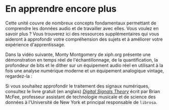# En apprendre encore plus

Cette unité couvre de nombreux concepts fondamentaux permettant de comprendre les données audio et de travailler avec elles.
Vous voulez en savoir plus ? Vous trouverez ici des ressources supplémentaires qui vous aideront à approfondir votre compréhension des sujets et à améliorer votre expérience d'apprentissage.

Dans la vidéo suivante, Monty Montgomery de xiph.org présente une démonstration en temps réel de l'échantillonnage, de la quantification, la profondeur de bits et le dither sur un équipement audio réel en utilisant à la fois une analyse numérique moderne et un équipement analogique vintage, regardez-la :

<Youtube id="cIQ9IXSUzuM"/>

Si vous souhaitez approfondir le traitement des signaux numériques, consultez le livre gratuit (en anglais) [*Digital Signals Theory*](https://brianmcfee.net/dstbook-site/content/intro.html) écrit par Brian McFee, professeur assistant de technologie musicale et de science des données à l'Université de New York et principal responsable de `librosa`.